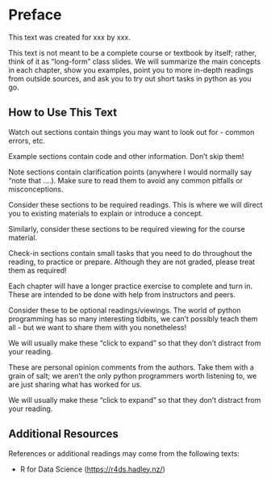 # Preface {.unnumbered}

This text was created for xxx by xxx.

This text is not meant to be a complete course or textbook by itself; rather, think of it as “long-form” class slides. We will summarize the main concepts in each chapter, show you examples, point you to more in-depth readings from outside sources, and ask you to try out short tasks in python as you go.

## How to Use This Text

:::{.callout-warning}

Watch out sections contain things you may want to look out for - common errors, etc.
:::

:::{.callout-example .icon}

Example sections contain code and other information. Don't skip them!
:::


:::{.callout-note}

Note sections contain clarification points (anywhere I would normally say "note that ....).  Make sure to read them to avoid any common pitfalls or misconceptions.
:::

:::{.callout-required-reading .icon}

Consider these sections to be required readings.  This is where we will direct you to existing materials to explain or introduce a concept. 

:::


:::{.callout-required-video .icon}

Similarly, consider these sections to be required viewing for the course material. 

:::

:::{.callout-check-in .icon}

Check-in sections contain small tasks that you need to do throughout the reading, to practice or prepare. Although they are not graded, please treat them as required!
:::

:::{.callout-practice-exercise .icon}

Each chapter will have a longer practice exercise to complete and turn in.  These are intended to be done with help from instructors and peers.

:::

:::{.callout-learn-more .icon}

Consider these to be optional readings/viewings. The world of python programming has so many interesting tidbits, we can't possibly teach them all - but we want to share them with you nonetheless!

We will usually make these "click to expand" so that they don't distract from your reading.
:::

:::{.callout-opinion .icon collapse="true"}

These are personal opinion comments from the authors.  Take them with a grain of salt; we aren't the only python programmers worth listening to, we are just sharing what has worked for us.

We will usually make these "click to expand" so that they don't distract from your reading.

:::


## Additional Resources

References or additional readings may come from the following texts:

+ R for Data Science (<https://r4ds.hadley.nz/>)